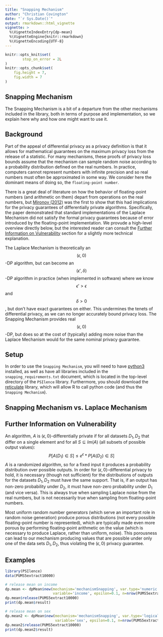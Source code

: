 ```yaml
---
title: "Snapping Mechanism"
author: "Christian Covington"
date: "`r Sys.Date()`"
output: rmarkdown::html_vignette
vignette: >
  %\VignetteIndexEntry{dp-mean}
  %\VignetteEngine{knitr::rmarkdown}
  %\VignetteEncoding{UTF-8}
---
```


```r
knitr::opts_knit$set(
        stop_on_error = 2L
)
knitr::opts_chunk$set(
    fig.height = 7,
    fig.width = 7
)
```

Snapping Mechanism
------------------
The Snapping Mechanism is a bit of a departure from the other mechanisms included in the library, both in terms of purpose and implementation, so we explain here why and how one might want to use it.

Background
----------
Part of the appeal of differential privacy as a privacy definition is that it allows for mathematical guarantees on the maximum privacy loss
from the release of a statistic.
For many mechanisms, these proofs of privacy loss bounds assume that the mechanism can sample random noise according to a probability distribution
defined on the real numbers. In practice, computers cannot represent numbers with infinite precision and so real numbers must often be
approximated in some way. We consider here the dominant means of doing so, the `floating-point number`.

There is a great deal of literature on how the behavior of floating-point numbers (and arithmetic on them) depart from operations on the real numbers,
but [Mironov (2012)](http://citeseerx.ist.psu.edu/viewdoc/download?doi=10.1.1.366.5957&rep=rep1&type=pdf) was the first to show that this had implications
for the privacy guarantees of differentially private algorithms. Specifically, the paper demonstrated that standard implementations of the Laplace Mechanism
did not satisfy the formal privacy guarantees because of error introduced by the floating-point implementation. We provude a high-level overview directly
below, but the interested reader can consult the [Further Information on Vulnerability] section for a slightly more technical explanation.

The Laplace Mechanism is theoretically an $$(\epsilon, 0)$$-DP algorithm, but can become an $$(\epsilon', \delta)$$-DP algorithm
in practice (when implemented in software) where we know $$\epsilon' > \epsilon$$ and $$\delta > 0$$, but don't have exact guarantees on either.
This undermines the tenets of differential privacy, as we can no longer accurately bound privacy loss. The Snapping Mechanism provides real
$$(\epsilon, 0)$$-DP, but does so at the cost of (typically) adding more noise than the Laplace Mechanism would for the same
nominal privacy guarantee.

Setup
-----
In order to use the `Snapping Mechanism`, you will need to have [python3](https://www.python.org/downloads/) installed,
as well as have all libraries included in the `snapping_requirements.txt` document,
which is located in the top-level directory of the `PSIlence` library.
Furthermore, you should download the [reticulate](https://rstudio.github.io/reticulate/) library,
which will allow R to call python code (and thus the `Snapping Mechanism`).

Snapping Mechanism vs. Laplace Mechanism
----------------------------------------

Further Information on Vulnerability
------------------------------------
An algorithm, $A$ is $(\epsilon,0)$-differentially private if for all datasets $D_1, D_2$ that differ on a single element and for all $S \subseteq Im(A)$ (all subsets of possible output values):
$$P[A(D_1) \in S] \leq e^{\epsilon} * P[A(D_2) \in S]$$
$A$ is a randomized algorithm, so for a fixed input it produces a probability distribution over possible outputs.
In order for $(\epsilon, 0)$-differential privacy to hold, it is necessary (though not sufficient) for the distributions of outputs
for the datasets $D_1, D_2$ must have the same support. That is, if an output has non-zero probability
under $D_2$, it must have non-zero probability under $D_1$ (and vice versa).
This is always true when sampling Laplace noise from the real numbers, but is not necessarily true when sampling from floating-point numbers.

Most uniform random number generators (which serve an important role in random noise generation) produce porous distributions
(not every possible floating-point number is represented), which are typically made even more porous by performing floating-point arithmetic
on the value (which is necessary to produce Laplace, rather than uniform, noise). This porousness can lead to our mechanism producing
values that are possible under only one of the data sets $D_1, D_2$, thus violating the $(\epsilon, 0)$ privacy guarantee.

Examples
------

```r
library(PSIlence)
data(PUMS5extract10000)

# release mean on income
dp.mean <- dpMean$new(mechanism='mechanismSnapping', var.type='numeric',
                      variable='income', epsilon=0.1, n=nrow(PUMS5extract10000), rng=c(0, 200000))
dp.mean$release(PUMS5extract10000)
print(dp.mean$result)

# release mean on sex
dp.mean2 <- dpMean$new(mechanism='mechanismSnapping', var.type='logical',
                       variable='sex', epsilon=0.1, n=nrow(PUMS5extract10000), rng=c(0, 1))
dp.mean2$release(PUMS5extract10000)
print(dp.mean2$result)
```